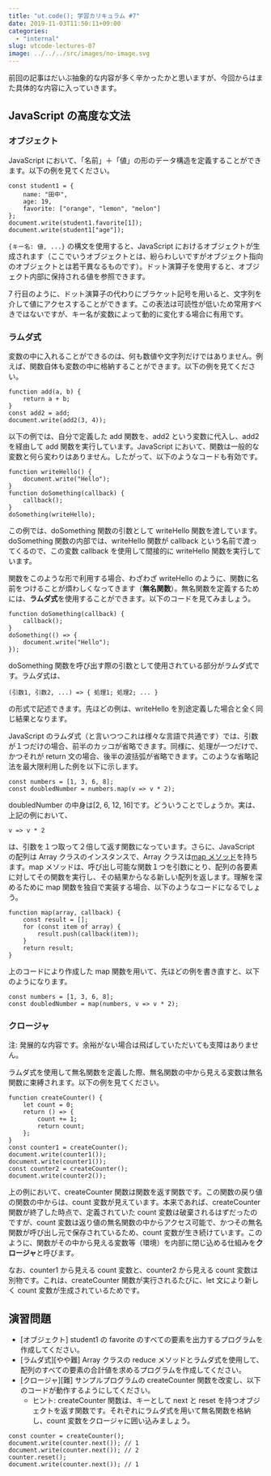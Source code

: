 ```yaml
---
title: "ut.code(); 学習カリキュラム #7"
date: 2019-11-03T11:50:11+09:00
categories:
  - "internal"
slug: utcode-lectures-07
image: ../../../src/images/no-image.svg
---
```


前回の記事はだいぶ抽象的な内容が多く辛かったかと思いますが、今回からはまた具体的な内容に入っていきます。

## JavaScript の高度な文法

### オブジェクト

JavaScript において、「名前」＋「値」の形のデータ構造を定義することができます。以下の例を見てください。

```
const student1 = {
    name: "田中",
    age: 19,
    favorite: ["orange", "lemon", "melon"]
};
document.write(student1.favorite[1]);
document.write(student1["age"]);
```

`{キー名: 値, ...}` の構文を使用すると、JavaScript におけるオブジェクトが生成されます（ここでいうオブジェクトとは、紛らわしいですがオブジェクト指向のオブジェクトとは若干異なるものです）。ドット演算子を使用すると、オブジェクト内部に保持される値を参照できます。

7 行目のように、ドット演算子の代わりにブラケット記号を用いると、文字列を介して値にアクセスすることができます。この表法は可読性が低いため常用すべきではないですが、キー名が変数によって動的に変化する場合に有用です。

### ラムダ式

変数の中に入れることができるのは、何も数値や文字列だけではありません。例えば、関数自体も変数の中に格納することができます。以下の例を見てください。

```
function add(a, b) {
    return a + b;
}
const add2 = add;
document.write(add2(3, 4));
```

以下の例では、自分で定義した add 関数を、add2 という変数に代入し、add2 を経由して add 関数を実行しています。JavaScript において、関数は一般的な変数と何ら変わりはありません。したがって、以下のようなコードも有効です。

```
function writeHello() {
    document.write("Hello");
}
function doSomething(callback) {
    callback();
}
doSomething(writeHello);
```

この例では、doSomething 関数の引数として writeHello 関数を渡しています。doSomething 関数の内部では、writeHello 関数が callback という名前で渡ってくるので、この変数 callback を使用して間接的に writeHello 関数を実行しています。

関数をこのような形で利用する場合、わざわざ writeHello のように、関数に名前をつけることが煩わしくなってきます（**無名関数**）。無名関数を定義するためには、**ラムダ式**を使用することができます。以下のコードを見てみましょう。

```
function doSomething(callback) {
    callback();
}
doSomething(() => {
    document.write("Hello");
});
```

doSomething 関数を呼び出す際の引数として使用されている部分がラムダ式です。ラムダ式は、

```
(引数1, 引数2, ...) => { 処理1; 処理2; ... }
```

の形式で記述できます。先ほどの例は、writeHello を別途定義した場合と全く同じ結果となります。

JavaScript のラムダ式（と言いつつこれは様々な言語で共通です）では、引数が１つだけの場合、前半のカッコが省略できます。同様に、処理が一つだけで、かつそれが return 文の場合、後半の波括弧が省略できます。このような省略記法を最大限利用した例を以下に示します。

```
const numbers = [1, 3, 6, 8];
const doubledNumber = numbers.map(v => v * 2);
```

doubledNumber の中身は\[2, 6, 12, 16\]です。どういうことでしょうか。実は、上記の例において、

```
v => v * 2
```

は、引数を１つ取って２倍して返す関数になっています。さらに、JavaScript の配列は Array クラスのインスタンスで、Array クラスは[map メソッド](https://developer.mozilla.org/ja/docs/Web/JavaScript/Reference/Global_Objects/Array/map)を持ちます。map メソッドは、呼び出し可能な関数１つを引数にとり、配列の各要素に対してその関数を実行し、その結果からなる新しい配列を返します。理解を深めるために map 関数を独自で実装する場合、以下のようなコードになるでしょう。

```
function map(array, callback) {
    const result = [];
    for (const item of array) {
        result.push(callback(item));
    }
    return result;
}
```

上のコードにより作成した map 関数を用いて、先ほどの例を書き直すと、以下のようになります。

```
const numbers = [1, 3, 6, 8];
const doubledNumber = map(numbers, v => v * 2);
```

### クロージャ

注: 発展的な内容です。余裕がない場合は飛ばしていただいても支障はありません。

ラムダ式を使用して無名関数を定義した際、無名関数の中から見える変数は無名関数に束縛されます。以下の例を見てください。

```
function createCounter() {
    let count = 0;
    return () => {
        count += 1;
        return count;
    };
}
const counter1 = createCounter();
document.write(counter1());
document.write(counter1());
const counter2 = createCounter();
document.write(counter2());
```

上の例において、createCounter 関数は関数を返す関数です。この関数の戻り値の関数の中からは、count 変数が見えています。本来であれば、createCounter 関数が終了した時点で、定義されていた count 変数は破棄されるはずだったのですが、count 変数は返り値の無名関数の中からアクセス可能で、かつその無名関数が呼び出し元で保存されているため、count 変数が生き続けています。このように、関数がその中から見える変数等（環境）を内部に閉じ込める仕組みを**クロージャ**と呼びます。

なお、counter1 から見える count 変数と、counter2 から見える count 変数は別物です。これは、createCounter 関数が実行されるたびに、let 文により新しく count 変数が生成されているためです。

## 演習問題

- \[オブジェクト\] student1 の favorite のすべての要素を出力するプログラムを作成してください。
- \[ラムダ式\]\[やや難\] Array クラスの reduce メソッドとラムダ式を使用して、配列のすべての要素の合計値を求めるプログラムを作成してください。
- \[クロージャ\]\[難\] サンプルプログラムの createCounter 関数を改変し、以下のコードが動作するようにしてください。
  - ヒント: createCounter 関数は、キーとして next と reset を持つオブジェクトを返す関数です。それぞれにラムダ式を用いて無名関数を格納し、count 変数をクロージャに囲い込みましょう。

```
const counter = createCounter();
document.write(counter.next()); // 1
document.write(counter.next()); // 2
counter.reset();
document.write(counter.next()); // 1
```
